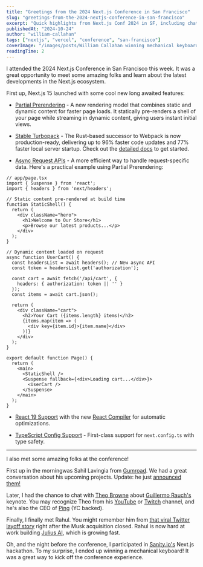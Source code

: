 ```yaml
---
title: "Greetings from the 2024 Next.js Conference in San Francisco"
slug: "greetings-from-the-2024-nextjs-conference-in-san-francisco"
excerpt: "Quick highlights from Next.js Conf 2024 in SF, including chats with Sahil Lavingia, Theo Browne, and Rahul Sonwalkar, plus winning a mechanical keyboard at the hackathon!"
publishedAt: "2024-10-24"
author: "william-callahan"
tags: ["nextjs", "vercel", "conference", "san-francisco"]
coverImage: "/images/posts/William Callahan winning mechanical keyboard at SF hackathon.jpeg"
readingTime: 2
---
```


I attended the 2024 Next.js Conference in San Francisco this week. It was a great opportunity to meet some amazing folks and learn about the latest developments in the Next.js ecosystem.

First up, Next.js 15 launched with some cool new long awaited features:

- [Partial Prerendering](https://nextjs.org/docs/app/building-your-application/rendering/partial-prerendering) - A new rendering model that combines static and dynamic content for faster page loads. It statically pre-renders a shell of your page while streaming in dynamic content, giving users instant initial views.

- [Stable Turbopack](https://nextjs.org/blog/turbopack-for-development-stable) - The Rust-based successor to Webpack is now production-ready, delivering up to 96% faster code updates and 77% faster local server startup. Check out the [detailed docs](https://nextjs.org/docs/app/api-reference/turbopack) to get started.

- [Async Request APIs](https://nextjs.org/blog/next-15#async-request-apis-breaking-change) - A more efficient way to handle request-specific data. Here's a practical example using Partial Prerendering:

```tsx
// app/page.tsx
import { Suspense } from 'react';
import { headers } from 'next/headers';

// Static content pre-rendered at build time
function StaticShell() {
  return (
    <div className="hero">
      <h1>Welcome to Our Store</h1>
      <p>Browse our latest products...</p>
    </div>
  );
}

// Dynamic content loaded on request
async function UserCart() {
  const headersList = await headers(); // New async API
  const token = headersList.get('authorization');

  const cart = await fetch('/api/cart', {
    headers: { authorization: token || '' }
  });
  const items = await cart.json();

  return (
    <div className="cart">
      <h2>Your Cart ({items.length} items)</h2>
      {items.map(item => (
        <div key={item.id}>{item.name}</div>
      ))}
    </div>
  );
}

export default function Page() {
  return (
    <main>
      <StaticShell />
      <Suspense fallback={<div>Loading cart...</div>}>
        <UserCart />
      </Suspense>
    </main>
  );
}
```

- [React 19 Support](https://nextjs.org/blog/next-15#react-19) with the new [React Compiler](https://nextjs.org/blog/next-15#eslint-9-support) for automatic optimizations.

- [TypeScript Config Support](https://nextjs.org/blog/next-15#support-for-nextconfigts) - First-class support for `next.config.ts` with type safety.

----
I also met some amazing folks at the conference!

First up in the morningwas Sahil Lavingia from <a href="https://gumroad.com" className="text-blue-500 hover:text-blue-600">Gumroad</a>. We had a great conversation about his upcoming projects. Update: he just <a href="https://x.com/shl/status/1871231606930981021" className="text-blue-500 hover:text-blue-600">announced them!</a>

<ArticleImage
  src="/images/posts/Sahil Lavingia and William Callahan.jpeg"
  alt="Sahil Lavingia - Founder & CEO of Gumroad"
  caption="Sahil Lavingia, Founder & CEO of Gumroad"
/>

Later, I had the chance to chat with <a href="https://t3.gg" className="text-blue-500 hover:text-blue-600">Theo Browne</a> about <a href="https://rauchg.com" className="text-blue-500 hover:text-blue-600">Guillermo Rauch's</a> keynote. You may recognize Theo from his <a href="https://youtube.com/@t3dotgg" className="text-blue-500 hover:text-blue-600">YouTube</a> or <a href="https://twitch.tv/theo" className="text-blue-500 hover:text-blue-600">Twitch</a> channel, and he's also the CEO of <a href="https://ping.gg" className="text-blue-500 hover:text-blue-600">Ping</a> (YC backed).

<ArticleImage
  src="/images/posts/Theo Browne and William Callahan.jpeg"
  alt="Theo Browne - CEO of Ping.gg & Tech YouTuber"
  caption="Theo Browne, CEO of Ping.gg"
/>

Finally, I finally met Rahul. You might remember him from <a href="https://www.theverge.com/2022/10/28/23428775/twitter-fake-employee-layoff-rahul-ligma-elon-musk" className="text-blue-500 hover:text-blue-600">that viral Twitter layoff story</a> right after the Musk acquisition closed. Rahul is now hard at work building <a href="https://julius.ai" className="text-blue-500 hover:text-blue-600">Julius AI</a>, which is growing fast.

<ArticleImage
  src="/images/posts/Rahul Sonwalkar and William Callahan.jpeg"
  alt="Rahul Sonwalkar - Founder of Julius AI"
  caption="Rahul Sonwalkar, Founder of Julius AI"
/>

Oh, and the night before the conference, I participated in <a href="https://www.sanity.io" className="text-blue-500 hover:text-blue-600">Sanity.io's</a> Next.js hackathon. To my surprise, I ended up winning a mechanical keyboard! It was a great way to kick off the conference experience.

<ArticleImage
  src="/images/posts/William Callahan winning mechanical keyboard at SF hackathon.jpeg"
  alt="Winning the Sanity.io Next.js Hackathon"
  caption="Winning the Sanity.io Next.js Hackathon"
/>
